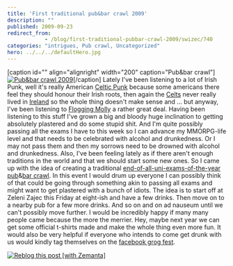 ```yaml
---
title: 'First traditional pub&bar crawl 2009'
description: ""
published: 2009-09-23
redirect_from: 
            - /blog/first-traditional-pubbar-crawl-2009/swizec/740
categories: "intrigues, Pub crawl, Uncategorized"
hero: ../../../defaultHero.jpg
---
```

\[caption id=&quot;&quot; align=&quot;alignright&quot; width=&quot;200&quot; caption=&quot;Pub&amp;bar crawl&quot;][![Pub&amp;bar crawl 2009](http://profile.ak.fbcdn.net/object2/1151/106/n151604063816_7893.jpg "Pub&amp;bar crawl 2009")](http://www.facebook.com/event.php?eid=151604063816&amp;ref=mf)\[/caption] Lately I&#x27;ve been listening to a lot of Irish Punk, well it&#x27;s really American [Celtic Punk](http://en.wikipedia.org/wiki/Celtic_punk "Celtic punk") because some americans there feel they should honour their Irish roots, then again the [Celts](http://en.wikipedia.org/wiki/Celts "Celts") never really lived in [Ireland](http://en.wikipedia.org/wiki/Ireland "Ireland") so the whole thing doesn&#x27;t make sense and ... but anyway, I&#x27;ve been listening to [Flogging Molly](http://en.wikipedia.org/wiki/Flogging_Molly "Flogging Molly") a rather great deal. Having been listening to this stuff I&#x27;ve grown a big and bloody huge inclination to getting absolutely plastered and do some stupid shit. And I&#x27;m quite possibly passing all the exams I have to this week so I can advance my MMORPG-life level and that needs to be celebrated with alcohol and drunkedness. Or I may not pass them and then my sorrows need to be drowned with alcohol and drunkedness. Also, I&#x27;ve been feeling lately as if there aren&#x27;t enough traditions in the world and that we should start some new ones. So I came up with the idea of creating a traditional [end-of-all-uni-exams-of-the-year](http://www.facebook.com/event.php?eid=151604063816&amp;ref=mf) [pub](http://en.wikipedia.org/wiki/Public_house "Public house")&amp;[bar crawl](http://en.wikipedia.org/wiki/Pub_crawl "Pub crawl"). In this event I would drum up everyone I can possibly think of that could be going through something akin to passing all exams and might want to get plastered with a bunch of idiots. The idea is to start off at Zeleni Zajec this Friday at eight-ish and have a few drinks. Then move on to a nearby pub for a few more drinks. And so on and on ad nauseum until we can&#x27;t possibly move further. I would be incredibly happy if many many people came because the more the merrier. Hey, maybe next year we can get some official t-shirts made and make the whole thing even more fun. It would also be very helpful if everyone who intends to come get drunk with us would kindly tag themselves on the [facebook grog fest](http://www.facebook.com/event.php?eid=151604063816&amp;ref=mf).

[![Reblog this post \[with Zemanta\]](http://img.zemanta.com/reblog_e.png?x-id=5b1f3817-8f6f-4c8a-b024-05c5a097a229)](http://reblog.zemanta.com/zemified/5b1f3817-8f6f-4c8a-b024-05c5a097a229/ "Reblog this post \[with Zemanta]")